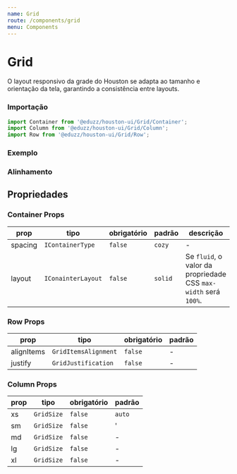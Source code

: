 ```yaml
---
name: Grid
route: /components/grid
menu: Components
---
```




# Grid

O layout responsivo da grade do Houston se adapta ao tamanho e orientação da tela, garantindo a consistência entre layouts.

### Importação

```js
import Container from '@eduzz/houston-ui/Grid/Container';
import Column from '@eduzz/houston-ui/Grid/Column';
import Row from '@eduzz/houston-ui/Grid/Row';
```

### Exemplo

<Playground>
  <Container>
    <Row>
      <Column xs={12} sm={4}>
        <div style={{ width: '100%', height: 150, background: '#eee', borderRadius: 4 }} />
      </Column>
      <Column xs={12} sm={4}>
        <div style={{ width: '100%', height: 150, background: '#eee', borderRadius: 4 }} />
      </Column>
      <Column xs={12} sm={4}>
        <div style={{ width: '100%', height: 150, background: '#eee', borderRadius: 4 }} />
      </Column>
    </Row>
  </Container>
</Playground>

### Alinhamento

<Playground>
  <Container>
    <Row alignItems='flex-end'>
      <Column xs={12} sm={4}>
        <div style={{ width: '100%', height: 150, background: '#eee', borderRadius: 4 }} />
      </Column>
      <Column xs={12} sm={4}>
        <div style={{ width: '100%', height: 120, background: '#eee', borderRadius: 4 }} />
      </Column>
      <Column xs={12} sm={4}>
        <div style={{ width: '100%', height: 90, background: '#eee', borderRadius: 4 }} />
      </Column>
    </Row>
  </Container>
</Playground>

## Propriedades

### Container Props

| prop    | tipo               | obrigatório | padrão  | descrição                                                       |
| ------- | ------------------ | ----------- | ------- | --------------------------------------------------------------- |
| spacing | `IContainerType`   | `false`     | `cozy`  | -                                                               |
| layout  | `IConainterLayout` | `false`     | `solid` | Se `fluid`, o valor da propriedade CSS `max-width` será `100%`. |

### Row Props

| prop       | tipo                 | obrigatório | padrão |
| ---------- | -------------------- | ----------- | ------ |
| alignItems | `GridItemsAlignment` | `false`     | -      |
| justify    | `GridJustification`  | `false`     | -      |

### Column Props

| prop | tipo       | obrigatório | padrão |
| ---- | ---------- | ----------- | ------ |
| xs   | `GridSize` | `false`     | `auto` |
| sm   | `GridSize` | `false`     | '      |
| md   | `GridSize` | `false`     | -      |
| lg   | `GridSize` | `false`     | -      |
| xl   | `GridSize` | `false`     | -      |

